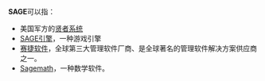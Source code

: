'''SAGE'''可以指：
* 美国军方的[[贤者系统|贤者系统]]
* [[SAGE引擎|SAGE引擎]]，一种游戏引擎
* [[赛捷软件|赛捷软件]]，全球第三大管理软件厂商、是全球著名的管理软件解决方案供应商之一。
* [[Sagemath|Sagemath]]，一种数学软件。
{{disambig|cat=四字拉丁字母缩写消歧义}}